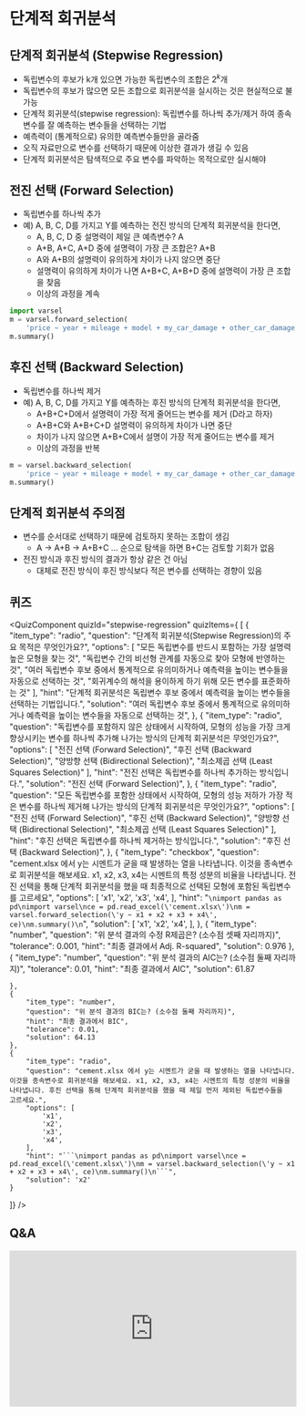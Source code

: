 # 단계적 회귀분석

## 단계적 회귀분석 (Stepwise Regression)

- 독립변수의 후보가 k개 있으면 가능한 독립변수의 조합은 $2^k$개
- 독립변수의 후보가 많으면 모든 조합으로 회귀분석을 실시하는 것은 현실적으로 불가능
- 단계적 회귀분석(stepwise regression): 독립변수를 하나씩 추가/제거 하여 종속변수를 잘 예측하는 변수들을 선택하는 기법
- 예측력이 (통계적으로) 유의한 예측변수들만을 골라줌
- 오직 자료만으로 변수를 선택하기 때문에 이상한 결과가 생길 수 있음
- 단계적 회귀분석은 탐색적으로 주요 변수를 파악하는 목적으로만 실시해야


## 전진 선택 (Forward Selection)

- 독립변수를 하나씩 추가
- 예) A, B, C, D를 가지고 Y를 예측하는 전진 방식의 단계적 회귀분석을 한다면,
    - A, B, C, D 중 설명력이 제일 큰 예측변수? A
    - A+B, A+C, A+D 중에 설명력이 가장 큰 조합은? A+B
    - A와 A+B의 설명력이 유의하게 차이가 나지 않으면 중단
    - 설명력이 유의하게 차이가 나면 A+B+C, A+B+D 중에 설명력이 가장 큰 조합을 찾음
    - 이상의 과정을 계속


```python
import varsel
m = varsel.forward_selection(
    'price ~ year + mileage + model + my_car_damage + other_car_damage', df)
m.summary()
```

## 후진 선택 (Backward Selection)

- 독립변수를 하나씩 제거
- 예) A, B, C, D를 가지고 Y를 예측하는 후진 방식의 단계적 회귀분석을 한다면,
    - A+B+C+D에서 설명력이 가장 적게 줄어드는 변수를 제거 (D라고 하자)
    - A+B+C와 A+B+C+D 설명력이 유의하게 차이가 나면 중단
    - 차이가 나지 않으면 A+B+C에서 설명이 가장 적게 줄어드는 변수를 제거
    - 이상의 과정을 반복

```python
m = varsel.backward_selection(
    'price ~ year + mileage + model + my_car_damage + other_car_damage', df)
m.summary()
```

## 단계적 회귀분석 주의점

- 변수를 순서대로 선택하기 때문에 검토하지 못하는 조합이 생김
    - A -> A+B -> A+B+C ... 순으로 탐색을 하면 B+C는 검토할 기회가 없음
- 전진 방식과 후진 방식의 결과가 항상 같은 건 아님
    - 대체로 전진 방식이 후진 방식보다 적은 변수를 선택하는 경향이 있음


## 퀴즈


<QuizComponent quizId="stepwise-regression" quizItems={
[
    {
        "item_type": "radio",
        "question": "단계적 회귀분석(Stepwise Regression)의 주요 목적은 무엇인가요?",
        "options": [
            "모든 독립변수를 반드시 포함하는 가장 설명력 높은 모형을 찾는 것",
            "독립변수 간의 비선형 관계를 자동으로 찾아 모형에 반영하는 것",
            "여러 독립변수 후보 중에서 통계적으로 유의미하거나 예측력을 높이는 변수들을 자동으로 선택하는 것",
            "회귀계수의 해석을 용이하게 하기 위해 모든 변수를 표준화하는 것"
        ],
        "hint": "단계적 회귀분석은 독립변수 후보 중에서 예측력을 높이는 변수들을 선택하는 기법입니다.",
        "solution": "여러 독립변수 후보 중에서 통계적으로 유의미하거나 예측력을 높이는 변수들을 자동으로 선택하는 것",
    },
    {
        "item_type": "radio",
        "question": "독립변수를 포함하지 않은 상태에서 시작하여, 모형의 성능을 가장 크게 향상시키는 변수를 하나씩 추가해 나가는 방식의 단계적 회귀분석은 무엇인가요?",
        "options": [
            "전진 선택 (Forward Selection)",
            "후진 선택 (Backward Selection)",
            "양방향 선택 (Bidirectional Selection)",
            "최소제곱 선택 (Least Squares Selection)"
        ],
        "hint": "전진 선택은 독립변수를 하나씩 추가하는 방식입니다.",
        "solution": "전진 선택 (Forward Selection)",
    },
    {
        "item_type": "radio",
        "question": "모든 독립변수를 포함한 상태에서 시작하여, 모형의 성능 저하가 가장 적은 변수를 하나씩 제거해 나가는 방식의 단계적 회귀분석은 무엇인가요?",
        "options": [
            "전진 선택 (Forward Selection)",
            "후진 선택 (Backward Selection)",
            "양방향 선택 (Bidirectional Selection)",
            "최소제곱 선택 (Least Squares Selection)"
        ],
        "hint": "후진 선택은 독립변수를 하나씩 제거하는 방식입니다.",
        "solution": "후진 선택 (Backward Selection)",
    },
    {
        "item_type": "checkbox",
        "question": "cement.xlsx 에서 y는 시멘트가 굳을 때 발생하는 열을 나타냅니다. 이것을 종속변수로 회귀분석을 해보세요. x1, x2, x3, x4는 시멘트의 특정 성분의 비율을 나타냅니다. 전진 선택을 통해 단계적 회귀분석을 했을 때 최종적으로 선택된 모형에 포함된 독립변수를 고르세요",
        "options": [
            'x1',
            'x2',
            'x3',
            'x4',
        ],
        "hint": "```\nimport pandas as pd\nimport varsel\nce = pd.read_excel(\'cement.xlsx\')\nm = varsel.forward_selection(\'y ~ x1 + x2 + x3 + x4\', ce)\nm.summary()\n```",
        "solution": [
            'x1',
            'x2',
            'x4',
        ],
    },
    {
        "item_type": "number",
        "question": "위 분석 결과의 수정 R제곱은? (소수점 셋째 자리까지)",
        "tolerance": 0.001,
        "hint": "최종 결과에서 Adj. R-squared",
        "solution": 0.976
    },
    {
        "item_type": "number",
        "question": "위 분석 결과의 AIC는? (소수점 둘째 자리까지)",
        "tolerance": 0.01,
        "hint": "최종 결과에서 AIC",
        "solution": 61.87

    },
    {
        "item_type": "number",
        "question": "위 분석 결과의 BIC는? (소수점 둘째 자리까지)",
        "hint": "최종 결과에서 BIC",
        "tolerance": 0.01,
        "solution": 64.13
    },
    {
        "item_type": "radio",
        "question": "cement.xlsx 에서 y는 시멘트가 굳을 때 발생하는 열을 나타냅니다. 이것을 종속변수로 회귀분석을 해보세요. x1, x2, x3, x4는 시멘트의 특정 성분의 비율을 나타냅니다. 후진 선택을 통해 단계적 회귀분석을 했을 때 제일 먼저 제외된 독립변수들을  고르세요.",
        "options": [
            'x1',
            'x2',
            'x3',
            'x4',
        ],
        "hint": "```\nimport pandas as pd\nimport varsel\nce = pd.read_excel(\'cement.xlsx\')\nm = varsel.backward_selection(\'y ~ x1 + x2 + x3 + x4\', ce)\nm.summary()\n```",
        "solution": 'x2'
    }
]} />

## Q&A
<iframe src="https://tally.so/embed/wbOOKg?alignLeft=1&hideTitle=1&transparentBackground=1&dynamicHeight=0" loading="lazy" width="100%" height="274" frameborder="0" marginheight="0" marginwidth="0" title="Q&A"></iframe>